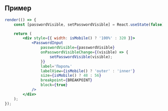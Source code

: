 ## Пример

```jsx live
render(() => {
    const [passwordVisible, setPasswordVisible] = React.useState(false);

    return (
        <div style={{ width: isMobile() ? '100%' : 320 }}>
            <PasswordInput
                passwordVisible={passwordVisible}
                onPasswordVisibleChange={(visible) => {
                    setPasswordVisible(visible);
                }}
                label='Пароль'
                labelView={isMobile() ? 'outer' : 'inner'}
                size={isMobile() ? 48 : 56}
                breakpoint={BREAKPOINT}
                block={true}
            />
        </div>
    );
});
```

